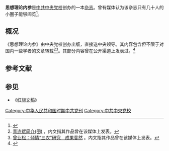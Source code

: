 '''思想理论内参'''是[[中共中央党校|中共中央党校]]创办的一本[[杂志|杂志]]。曾有媒体认为该杂志只有几十人的小圈子能够阅览<ref>{{Cite web |url=http://news.qq.com/a/20140311/015210.htm?pgv_ref=aio2012&ptlang=2052 |title=英媒曝光中国高度保密《内参》 仅几十人能看 |access-date=2014-03-11 |archive-date=2014-03-16 |archive-url=https://web.archive.org/web/20140316072809/http://news.qq.com/a/20140311/015210.htm?pgv_ref=aio2012&ptlang=2052 |dead-url=no }}</ref>。

== 概况 ==
《思想理论内参》由中央党校创办出版，直接送中央领导。其内容包含但不限于对国内一些学者的文章转载<ref>[http://news.sohu.com/20070122/n247760950.shtml 青连斌简介(图)] {{Wayback|url=http://news.sohu.com/20070122/n247760950.shtml |date=20160304195353 }}，内文指其作品曾在该媒体上发表。</ref><ref>[http://theory.people.com.cn/GB/40557/49139/49144/3758525.html 曾业松：倾情“三农”研究　成果斐然] {{Wayback|url=http://theory.people.com.cn/GB/40557/49139/49144/3758525.html |date=20130622012045 }}。内文指其作品曾在该媒体上发表。</ref>。其部分内容曾在公开渠道上发表过。<ref>{{cite web | url=http://news.qq.com/a/20071012/000284.htm | title=中国官方智库：为高层决策提供参考 | publisher=东南快报 | accessdate=2014-03-11 | archive-date=2014-03-11 | archive-url=https://web.archive.org/web/20140311123307/http://news.qq.com/a/20071012/000284.htm | dead-url=no }}</ref>

== 参考文献 ==
{{Reflist|2}}

== 参见 ==
*《[[红旗文稿|红旗文稿]]》

[[Category:中华人民共和国时期中共党刊|Category:中华人民共和国时期中共党刊]]
[[Category:中共中央党校|Category:中共中央党校]]